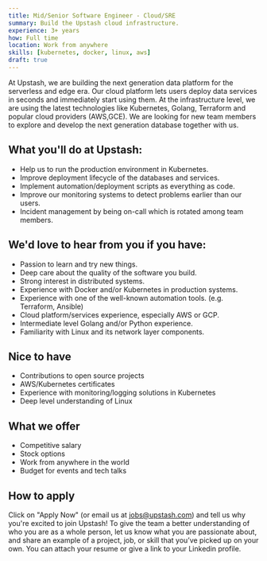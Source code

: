 ```yaml
---
title: Mid/Senior Software Engineer - Cloud/SRE
summary: Build the Upstash cloud infrastructure.
experience: 3+ years
how: Full time
location: Work from anywhere
skills: [kubernetes, docker, linux, aws]
draft: true
---
```


At Upstash, we are building the next generation data platform for the serverless
and edge era.
Our cloud platform lets users deploy data services in seconds and immediately
start using them.
At the infrastructure level, we are using the latest technologies like
Kubernetes, Golang, Terraform and popular cloud providers (AWS,GCE).
We are looking for new team members to explore and develop the next generation
database together with us.

## What you'll do at Upstash:

- Help us to run the production environment in Kubernetes.
- Improve deployment lifecycle of the databases and services.
- Implement automation/deployment scripts as everything as code.
- Improve our monitoring systems to detect problems earlier than our users.
- Incident management by being on-call which is rotated among team members.

## We'd love to hear from you if you have:

- Passion to learn and try new things.
- Deep care about the quality of the software you build.
- Strong interest in distributed systems.
- Experience with Docker and/or Kubernetes in production systems.
- Experience with one of the well-known automation tools. (e.g. Terraform,
  Ansible)
- Cloud platform/services experience, especially AWS or GCP.
- Intermediate level Golang and/or Python experience.
- Familiarity with Linux and its network layer components.

## Nice to have

- Contributions to open source projects
- AWS/Kubernetes certificates
- Experience with monitoring/logging solutions in Kubernetes
- Deep level understanding of Linux

## What we offer

- Competitive salary
- Stock options
- Work from anywhere in the world
- Budget for events and tech talks

## How to apply

Click on "Apply Now" (or email us at [jobs@upstash.com](mailto:jobs@upstash.com)) and tell us why you're
excited to join Upstash! To give the team a better understanding of who you are
as a whole person, let us know what you are passionate about, and share an
example of a project, job, or skill that you’ve picked up on your own. You can
attach your resume or give a link to your Linkedin profile.
